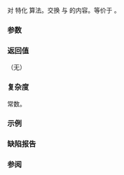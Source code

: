 {{cpp/title|swap{{small|(std::basic_string)}}}}
{{cpp/string/basic_string/navbar}}
{{dcl begin}}
{{dcl header|string}}
{{dcl rev multi
|until1=c++17|dcl1=
template&lt; class CharT, class Traits, class Alloc &gt;
void swap( std::basic_string&lt;CharT, Traits, Alloc&gt;&amp; lhs,
           std::basic_string&lt;CharT, Traits, Alloc&gt;&amp; rhs );
|notes2={{mark constexpr since c++20}}|dcl2=
template&lt; class CharT, class Traits, class Alloc &gt;
void swap( std::basic_string&lt;CharT, Traits, Alloc&gt;&amp; lhs,
           std::basic_string&lt;CharT, Traits, Alloc&gt;&amp; rhs ) noexcept(/* 见下文 */);
}}
{{dcl end}}

对 {{lc|std::basic_string}} 特化 {{lc|std::swap}} 算法。交换 {{c|lhs}} 与 {{c|rhs}} 的内容。等价于 {{c|lhs.swap(rhs)}}。

===参数===
{{par begin}}
{{par|lhs, rhs|要交换内容的字符串}}
{{par end}} 

===返回值===
（无）

===复杂度===
常数。

{{rrev |since=c++17|
===异常===
{{noexcept|noexcept(lhs.swap(rhs))}}
}}

===示例===
{{example
|code=
#include &lt;iostream&gt;
#include &lt;string&gt;

int main()
{
    std::string a = "AAA";
    std::string b = "BBBB";
 
    std::cout &lt;&lt; "交换前:\n"
                 "a = " &lt;&lt; a &lt;&lt; "\n"
                 "b = " &lt;&lt; b &lt;&lt; "\n\n";

    std::swap(a, b);

    std::cout &lt;&lt; "交换后:\n"
                 "a = " &lt;&lt; a &lt;&lt; "\n"
                 "b = " &lt;&lt; b &lt;&lt; '\n';
}

|output=
交换前:
a = AAA
b = BBBB
 
交换后:
a = BBBB
b = AAA
}}

===缺陷报告===
{{dr list begin}}
{{dr list item|wg=lwg|dr=2064|std=C++11|before=非成员 {{tt|swap}} 为 noexcept 并与成员 {{tt|swap}} 不一致|after=移除 noexcept}}
{{dr list end}}

===参阅===
{{dsc begin}}
{{dsc inc|cpp/string/basic_string/dsc swap}}
{{dsc end}}

{{langlinks|de|en|es|fr|it|ja|pt|ru}}